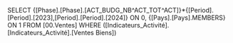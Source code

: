 SELECT {[Phase].[Phase].[ACT_BUDG_NB^ACT_TOT^ACT]}*{[Period].[Period].[2023],[Period].[Period].[2024]} ON 0, {[Pays].[Pays].MEMBERS} ON 1 FROM [00.Ventes] WHERE ([Indicateurs_Activité].[Indicateurs_Activité].[Ventes Biens])